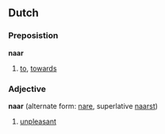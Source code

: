==Dutch==
===Preposistion===
'''naar'''

# [[to]], [[towards]]

===Adjective===
'''naar''' (alternate form: [[nare]], superlative [[naarst]])

# [[unpleasant]]